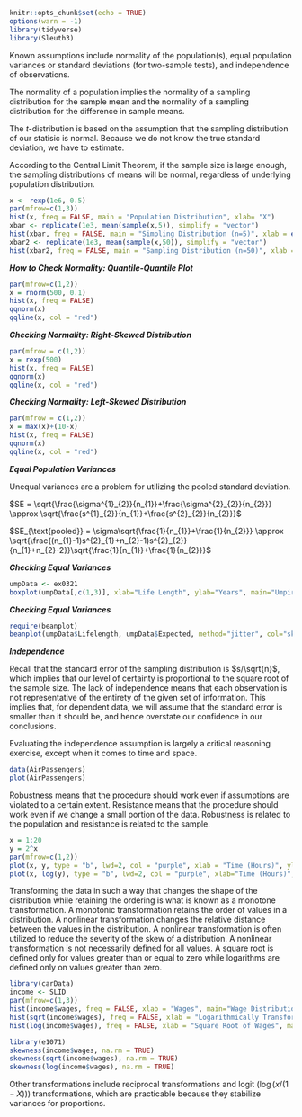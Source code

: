 
```{r setup, include=FALSE}
knitr::opts_chunk$set(echo = TRUE)
options(warn = -1)
library(tidyverse)
library(Sleuth3)
```

Known assumptions include normality of the population(s), equal population variances or standard deviations (for two-sample tests), and independence of observations.

The normality of a population implies the normality of a sampling distribution for the sample mean and the normality of a sampling distribution for the difference in sample means.

The *t*-distribution is based on the assumption that the sampling distribution of our statisic is normal. Because we do not know the true standard deviation, we have to estimate.

According to the Central Limit Theorem, if the sample size is large enough, the sampling distributions of means will be normal, regardless of underlying population distribution.

```{r, echo = FALSE}
x <- rexp(1e6, 0.5)
par(mfrow=c(1,3))
hist(x, freq = FALSE, main = "Population Distribution", xlab= "X")
xbar <- replicate(1e3, mean(sample(x,5)), simplify = "vector")
hist(xbar, freq = FALSE, main = "Simpling Distribution (n=5)", xlab = expression(bar(x)))
xbar2 <- replicate(1e3, mean(sample(x,50)), simplify = "vector")
hist(xbar2, freq = FALSE, main = "Sampling Distribution (n=50)", xlab = expression(bar(x)))
```

***How to Check Normality: Quantile-Quantile Plot***

```{r echo = FALSE}
par(mfrow=c(1,2))
x = rnorm(500, 0.1)
hist(x, freq = FALSE)
qqnorm(x)
qqline(x, col = "red")
```

***Checking Normality: Right-Skewed Distribution***

```{r echo = FALSE}
par(mfrow = c(1,2))
x = rexp(500)
hist(x, freq = FALSE)
qqnorm(x)
qqline(x, col = "red")
```

***Checking Normality: Left-Skewed Distribution***

```{r echo = FALSE}
par(mfrow = c(1,2))
x = max(x)+(10-x)
hist(x, freq = FALSE)
qqnorm(x)
qqline(x, col = "red")
```

***Equal Population Variances***

Unequal variances are a problem for utilizing the pooled standard deviation.

$SE = \sqrt{\frac{\sigma^{1}_{2}}{n_{1}}+\frac{\sigma^{2}_{2}}{n_{2}}} \approx \sqrt{\frac{s^{1}_{2}}{n_{1}}+\frac{s^{2}_{2}}{n_{2}}}$

$SE_{\text{pooled}} = \sigma\sqrt{\frac{1}{n_{1}}+\frac{1}{n_{2}}} \approx \sqrt{\frac{(n_{1}-1)s^{2}_{1}+n_{2}-1)s^{2}_{2}}{n_{1}+n_{2}-2}}\sqrt{\frac{1}{n_{1}}+\frac{1}{n_{2}}}$

***Checking Equal Variances***

```{r echo = FALSE}
umpData <- ex0321
boxplot(umpData[,c(1,3)], xlab="Life Length", ylab="Years", main="Umpire Lifepsan")
```

***Checking Equal Variances***

```{r echo = FALSE, warning = FALSE, message = FALSE}
require(beanplot)
beanplot(umpData$Lifelength, umpData$Expected, method="jitter", col="skyblue", ylab="Years", main="Umpire Lifespan", xlab="Life Length And Expected")
```

***Independence***

Recall that the standard error of the sampling distribution is $s/\sqrt{n}$, which implies that our level of certainty is proportional to the square root of the sample size. The lack of independence means that each observation is not representative of the entirety of the given set of information. This implies that, for dependent data, we will assume that the standard error is smaller than it should be, and hence overstate our confidence in our conclusions.

Evaluating the independence assumption is largely a critical reasoning exercise, except when it comes to time and space.

```{r echo = FALSE, fig.height = 5}
data(AirPassengers)
plot(AirPassengers)
```

Robustness means that the procedure should work even if assumptions are violated to a certain extent. Resistance means that the procedure should work even if we change a small portion of the data. Robustness is related to the population and resistance is related to the sample.

```{r, echo = FALSE}
x = 1:20
y = 2^x
par(mfrow=c(1,2))
plot(x, y, type = "b", lwd=2, col = "purple", xlab = "Time (Hours)", ylab="Amoebas", main = "Exponential Growth")
plot(x, log(y), type = "b", lwd=2, col = "purple", xlab="Time (Hours)", ylab="Logarithmically Transformed Amoebas", main = "Logarithmic Growth")
```

Transforming the data in such a way that changes the shape of the distribution while retaining the ordering is what is known as a monotone transformation. A monotonic transformation retains the order of values in a distribution. A nonlinear transformation changes the relative distance between the values in the distribution. A nonlinear transformation is often utilized to reduce the severity of the skew of a distribution. A nonlinear transformation is not necessarily defined for all values. A square root is defined only for values greater than or equal to zero while logarithms are defined only on values greater than zero.

```{r, echo = FALSE}
library(carData)
income <- SLID
par(mfrow=c(1,3))
hist(income$wages, freq = FALSE, xlab = "Wages", main="Wage Distribution From SLID", col = "lightblue")
hist(sqrt(income$wages), freq = FALSE, xlab = "Logarithmically Transformed Wages", main="Wage Distribution From SLID", col = "lightblue")
hist(log(income$wages), freq = FALSE, xlab = "Square Root of Wages", main="Wage Distribution From SLID", col = "lightblue")

library(e1071)
skewness(income$wages, na.rm = TRUE)
skewness(sqrt(income$wages), na.rm = TRUE)
skewness(log(income$wages), na.rm = TRUE)
```

Other transformations include reciprocal transformations and logit ($\log(x/(1-X))$) transformations, which are practicable because they stabilize variances for proportions.